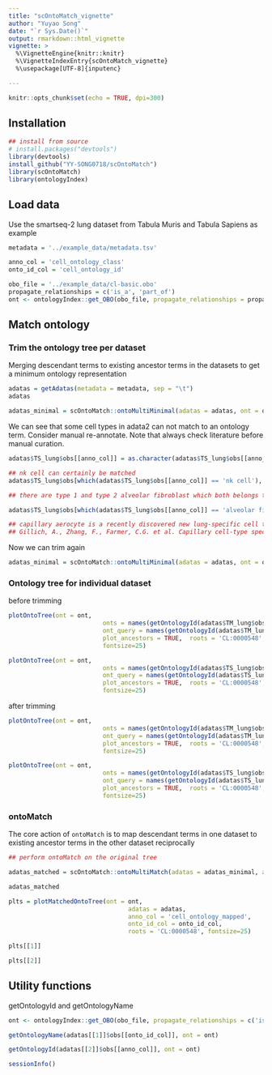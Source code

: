 ```yaml
---
title: "scOntoMatch_vignette"
author: "Yuyao Song"
date: "`r Sys.Date()`"
output: rmarkdown::html_vignette
vignette: >
  %\VignetteEngine{knitr::knitr}
  %\VignetteIndexEntry{scOntoMatch_vignette}
  %\usepackage[UTF-8]{inputenc}

---
```


```r
knitr::opts_chunk$set(echo = TRUE, dpi=300)
```



## Installation

```r

## install from source
# install.packages("devtools")
library(devtools)
install_github("YY-SONG0718/scOntoMatch")
library(scOntoMatch)
library(ontologyIndex)
```

## Load data

Use the smartseq-2 lung dataset from Tabula Muris and Tabula Sapiens as example

```r
metadata = '../example_data/metadata.tsv'

anno_col = 'cell_ontology_class'
onto_id_col = 'cell_ontology_id'

obo_file = '../example_data/cl-basic.obo'
propagate_relationships = c('is_a', 'part_of')
ont <- ontologyIndex::get_OBO(obo_file, propagate_relationships = propagate_relationships)
```


## Match ontology

### Trim the ontology tree per dataset

Merging descendant terms to existing ancestor terms in the datasets to get a minimum ontology representation
```r

adatas = getAdatas(metadata = metadata, sep = "\t")
adatas
```
```r
adatas_minimal = scOntoMatch::ontoMultiMinimal(adatas = adatas, ont = ont, anno_col = anno_col, onto_id_col = onto_id_col)
```

We can see that some cell types in adata2 can not match to an ontology term. Consider manual re-annotate. Note that always check literature before manual curation.
```r
adatas$TS_lung$obs[[anno_col]] = as.character(adatas$TS_lung$obs[[anno_col]])

## nk cell can certainly be matched
adatas$TS_lung$obs[which(adatas$TS_lung$obs[[anno_col]] == 'nk cell'), anno_col] = 'natural killer cell'

## there are type 1 and type 2 alveolar fibroblast which both belongs to fibroblast of lung

adatas$TS_lung$obs[which(adatas$TS_lung$obs[[anno_col]] == 'alveolar fibroblast'), anno_col] = 'fibroblast of lung'

## capillary aerocyte is a recently discovered new lung-specific cell type that is good to keep it
## Gillich, A., Zhang, F., Farmer, C.G. et al. Capillary cell-type specialization in the alveolus. Nature 586, 785–789 (2020). https://doi.org/10.1038/s41586-020-2822-7

```

Now we can trim again
```r
adatas_minimal = scOntoMatch::ontoMultiMinimal(adatas = adatas, ont = ont, anno_col = anno_col, onto_id_col = onto_id_col)
```
### Ontology tree for individual dataset
before trimming
```r


plotOntoTree(ont = ont, 
                          onts = names(getOntologyId(adatas$TM_lung$obs[['cell_ontology_class']], ont = ont)), 
                          ont_query = names(getOntologyId(adatas$TM_lung$obs[['cell_ontology_class']], ont = ont)),
                          plot_ancestors = TRUE,  roots = 'CL:0000548',
                          fontsize=25)
```

```r


plotOntoTree(ont = ont, 
                          onts = names(getOntologyId(adatas$TS_lung$obs[['cell_ontology_class']], ont = ont)), 
                          ont_query = names(getOntologyId(adatas$TS_lung$obs[['cell_ontology_class']], ont = ont)),
                          plot_ancestors = TRUE,  roots = 'CL:0000548',
                          fontsize=25)
```


after trimming
```r

plotOntoTree(ont = ont, 
                          onts = names(getOntologyId(adatas$TM_lung$obs[['cell_ontology_base']], ont = ont)), 
                          ont_query = names(getOntologyId(adatas$TM_lung$obs[['cell_ontology_base']], ont = ont)),
                          plot_ancestors = TRUE,  roots = 'CL:0000548',
                          fontsize=25)
```

```r

plotOntoTree(ont = ont, 
                          onts = names(getOntologyId(adatas$TS_lung$obs[['cell_ontology_base']], ont = ont)), 
                          ont_query = names(getOntologyId(adatas$TS_lung$obs[['cell_ontology_base']], ont = ont)),
                          plot_ancestors = TRUE,  roots = 'CL:0000548',
                          fontsize=25)
```


### ontoMatch
The core action of `ontoMatch` is to map descendant terms in one dataset to existing ancestor terms in the other dataset reciprocally

```r

## perform ontoMatch on the original tree

adatas_matched = scOntoMatch::ontoMultiMatch(adatas = adatas_minimal, anno_col = 'cell_ontology_base', onto_id_col = onto_id_col, ont = ont)
```
```r
adatas_matched

```
```r

plts = plotMatchedOntoTree(ont = ont, 
                                 adatas = adatas,
                                 anno_col = 'cell_ontology_mapped', 
                                 onto_id_col = onto_id_col,
                                 roots = 'CL:0000548', fontsize=25)
```
```r
plts[[1]]
```
```r
plts[[2]]
```


## Utility functions

getOntologyId and getOntologyName

```r
ont <- ontologyIndex::get_OBO(obo_file, propagate_relationships = c('is_a', 'part_of'))

getOntologyName(adatas[[1]]$obs[[onto_id_col]], ont = ont)

```

```r

getOntologyId(adatas[[2]]$obs[[anno_col]], ont = ont)

```

```r
sessionInfo()
```
